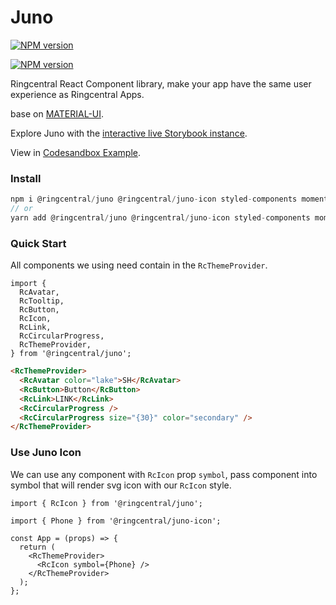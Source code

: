 
<Meta title="README" />

# Juno

[![NPM version](https://img.shields.io/npm/v/@ringcentral/juno/latest.svg)](https://www.npmjs.com/package/@ringcentral/juno)

[![NPM version](https://img.shields.io/npm/v/@ringcentral/juno-icon/latest.svg)](https://www.npmjs.com/package/@ringcentral/juno-icon)

Ringcentral React Component library, make your app have the same user experience as Ringcentral Apps.

base on [MATERIAL-UI](https://material-ui.com/).

Explore Juno with the [interactive live Storybook instance](https://ringcentral.github.io/juno/).

View in [Codesandbox Example](https://codesandbox.io/s/4j370).

### Install

```ts
npm i @ringcentral/juno @ringcentral/juno-icon styled-components moment
// or
yarn add @ringcentral/juno @ringcentral/juno-icon styled-components moment
```

### Quick Start

All components we using need contain in the `RcThemeProvider`.

```tsx
import {
  RcAvatar,
  RcTooltip,
  RcButton,
  RcIcon,
  RcLink,
  RcCircularProgress,
  RcThemeProvider,
} from '@ringcentral/juno';
```

```html
<RcThemeProvider>
  <RcAvatar color="lake">SH</RcAvatar>
  <RcButton>Button</RcButton>
  <RcLink>LINK</RcLink>
  <RcCircularProgress />
  <RcCircularProgress size="{30}" color="secondary" />
</RcThemeProvider>
```

### Use Juno Icon

We can use any component with `RcIcon` prop `symbol`, pass component into symbol that will render svg icon with our `RcIcon` style.

```tsx
import { RcIcon } from '@ringcentral/juno';

import { Phone } from '@ringcentral/juno-icon';

const App = (props) => {
  return (
    <RcThemeProvider>
      <RcIcon symbol={Phone} />
    </RcThemeProvider>
  );
};
```
